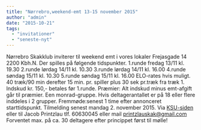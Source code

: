 ```yaml
---
title: "Nørrebro,weekend-emt 13-15 november 2015"
author: "admin"
date: "2015-10-21"
tags: 
  - "invitationer"
  - "seneste-nyt"
---
```


Nørrebro Skakklub inviterer til weekend emt i vores lokaler Frejasgade 14 2200 Kbh.N. Der spilles på følgende tidspunkter. 1.runde fredag 13/11 kl. 19.30 2.runde lørdag 14/11 kl. 10.30 3.runde lørdag 14/11 kl. 16.00 4.runde søndag 15/11 kl. 10.30 5.runde søndag 15/11 kl. 16.00 ELO-rates hvis muligt. 40 træk/90 min derefter 15 min. pr. spiller plus 30 sek pr.træk fra træk 1. Indskud kr. 150,- betales før 1.runde. Præmier: Alt indskud minus emt-afgift går til præmier. Een monrad-gruppe. Hvis deltagerantallet er på 18 eller flere inddeles i 2 grupper. Fremmøde:senest 1 time efter annonceret starttidspunkt. Tilmelding senest mandag 2. november 2015. Via [KSU-siden](http://ksu.dk/kalender/dotnet/viskalender.aspx?id=1498) eller til Jacob Printzlau tlf. 60630045 eller mail printzlauskak@gmail.com Forventet max. på ca. 30 deltagere efter princippet først til mølle!
